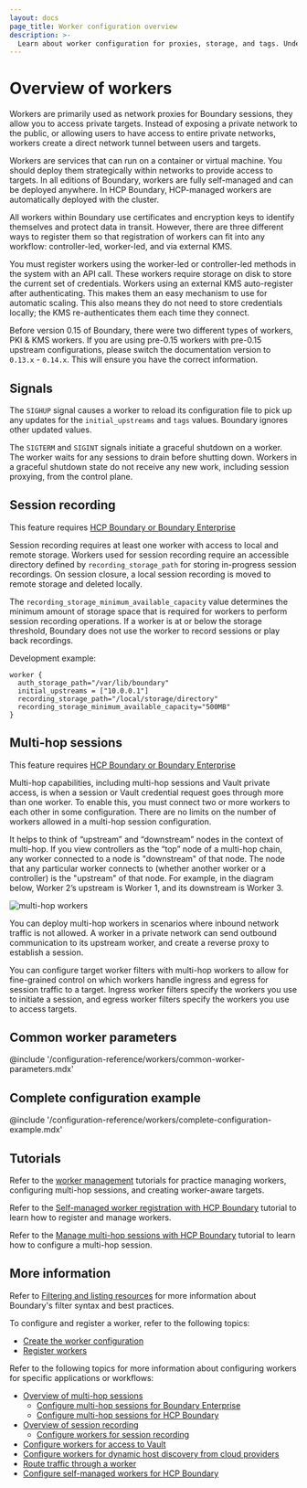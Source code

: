 ```yaml
---
layout: docs
page_title: Worker configuration overview
description: >-
  Learn about worker configuration for proxies, storage, and tags. Understand how multi-hop configurations let you chain workers together in private networks.
---
```


# Overview of workers

Workers are primarily used as network proxies for Boundary sessions, they allow you to access private targets. Instead of exposing a private network to the public, or allowing users to have access to entire private networks, workers create a direct network tunnel between users and targets.

Workers are services that can run on a container or virtual machine. You should deploy them strategically within networks to provide access to targets.
In all editions of Boundary, workers are fully self-managed and can be deployed anywhere.
In HCP Boundary, HCP-managed workers are automatically deployed with the cluster.

All workers within Boundary use certificates and encryption keys to identify
themselves and protect data in transit. However, there are three different
ways to register them so that registration of workers can fit into any workflow: controller-led, worker-led, and via external KMS.

You must register workers using the worker-led or controller-led methods in the system with an API call. These workers require storage on disk to store the current set of credentials. Workers using an external KMS auto-register after authenticating. This makes them an easy mechanism to use for automatic scaling.
This also means they do not need to store
credentials locally; the KMS re-authenticates them each time they connect.

<Note title="Important">

Before version 0.15 of Boundary, there were two different types of workers, PKI & KMS workers.
If you are using pre-0.15 workers with pre-0.15 upstream configurations, please switch the documentation version to `0.13.x` - `0.14.x`. This will ensure you have the correct information.

</Note>

## Signals

The `SIGHUP` signal causes a worker to reload its configuration file to pick up any updates for the `initial_upstreams` and `tags` values.
Boundary ignores other updated values.

The `SIGTERM` and `SIGINT` signals initiate a graceful shutdown on a worker. The worker waits for any sessions to drain
before shutting down. Workers in a graceful shutdown state do not receive any new work, including session proxying, from the control plane.

## Session recording

<EnterpriseAlert product="boundary">This feature requires <a href="https://www.hashicorp.com/products/boundary">HCP Boundary or Boundary Enterprise</a></EnterpriseAlert>

Session recording requires at least one worker with access to local and remote storage.
Workers used for session recording require an accessible directory defined by `recording_storage_path` for storing in-progress session recordings. On session closure, a local session recording is moved to remote storage and deleted locally.

The `recording_storage_minimum_available_capacity` value determines the minimum amount of storage space that is required for workers to perform session recording operations. If a worker is at or below the storage threshold, Boundary does not use the worker to record sessions or play back recordings.

Development example:

```hcl
worker {
  auth_storage_path="/var/lib/boundary"
  initial_upstreams = ["10.0.0.1"]
  recording_storage_path="/local/storage/directory"
  recording_storage_minimum_available_capacity="500MB"
}
```

## Multi-hop sessions

<EnterpriseAlert product="boundary">This feature requires <a href="https://www.hashicorp.com/products/boundary">HCP Boundary or Boundary Enterprise</a></EnterpriseAlert>

Multi-hop capabilities, including multi-hop sessions and Vault private access,
is when a session or Vault credential request goes through more than one worker.
To enable this, you must connect two or more workers to each other in some
configuration. There are no limits on the number of workers allowed in a
multi-hop session configuration.

It helps to think of “upstream” and “downstream” nodes in the context of
multi-hop. If you view controllers as the “top” node of a multi-hop chain, any
worker connected to a node is "downstream" of that node. The node that any
particular worker connects to (whether another worker or a controller) is the
"upstream" of that node. For example, in the diagram below, Worker 2’s upstream
is Worker 1, and its downstream is Worker 3.

![multi-hop workers](/img/multi-hop-workers.png)

You can deploy multi-hop workers in scenarios where inbound network traffic is
not allowed. A worker in a private network can send outbound communication to
its upstream worker, and create a reverse proxy to establish a session.

You can configure target worker filters with multi-hop workers to allow for
fine-grained control on which workers handle ingress and egress for session
traffic to a target. Ingress worker filters specify the workers you use to initiate a session, and egress worker filters specify the workers you use to access targets.

## Common worker parameters

@include '/configuration-reference/workers/common-worker-parameters.mdx'


## Complete configuration example

@include '/configuration-reference/workers/complete-configuration-example.mdx'

## Tutorials

Refer to the [worker management](/boundary/tutorials/worker-management) tutorials for practice managing workers, configuring multi-hop sessions, and creating worker-aware targets.

Refer to the [Self-managed worker registration with HCP Boundary](/boundary/tutorials/hcp-administration/hcp-manage-workers) tutorial to learn how to register and manage workers.

Refer to the [Manage multi-hop sessions with HCP Boundary](/boundary/tutorials/hcp-administration/hcp-manage-multi-hop) tutorial to learn how to configure a multi-hop session.

## More information

Refer to [Filtering and listing resources](/boundary/docs/filtering) for more information about Boundary's filter syntax and best practices.

To configure and register a worker, refer to the following topics:

- [Create the worker configuration](/boundary/docs/workers/create)
- [Register workers](/boundary/docs/workers/registration)

Refer to the following topics for more information about configuring workers for specific applications or workflows:

- [Overview of multi-hop sessions](/boundary/docs/workers/multi-hop)
  - [Configure multi-hop sessions for Boundary Enterprise](/boundary/docs/workers/multi-hop/enterprise)
  - [Configure multi-hop sessions for HCP Boundary](/boundary/docs/workers/multi-hop/hcp)
- [Overview of session recording](/boundary/docs/session-recording)
  - [Configure workers for session recording](/boundary/docs/session-recording/configuration/configure-worker-storage)
- [Configure workers for access to Vault](/boundary/docs/workers/filters#example-worker-filter-for-vault-credential-store)
- [Configure workers for dynamic host discovery from cloud providers](/boundary/docs/hosts)
- [Route traffic through a worker](/boundary/docs/workers/worker-tags)
- [Configure self-managed workers for HCP Boundary](/hcp/docs/boundary/self-managed-workers)

